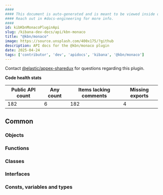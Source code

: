 ```yaml
---
####
#### This document is auto-generated and is meant to be viewed inside our experimental, new docs system.
#### Reach out in #docs-engineering for more info.
####
id: kibKbnMonacoPluginApi
slug: /kibana-dev-docs/api/kbn-monaco
title: "@kbn/monaco"
image: https://source.unsplash.com/400x175/?github
description: API docs for the @kbn/monaco plugin
date: 2025-04-24
tags: ['contributor', 'dev', 'apidocs', 'kibana', '@kbn/monaco']
---
```




Contact [@elastic/appex-sharedux](https://github.com/orgs/elastic/teams/appex-sharedux) for questions regarding this plugin.

**Code health stats**

| Public API count  | Any count | Items lacking comments | Missing exports |
|-------------------|-----------|------------------------|-----------------|
| 182 | 6 | 182 | 4 |

## Common

### Objects
<DocDefinitionList data={kbnMonacoObj.common.objects}/>

### Functions
<DocDefinitionList data={kbnMonacoObj.common.functions}/>

### Classes
<DocDefinitionList data={kbnMonacoObj.common.classes}/>

### Interfaces
<DocDefinitionList data={kbnMonacoObj.common.interfaces}/>

### Consts, variables and types
<DocDefinitionList data={kbnMonacoObj.common.misc}/>

